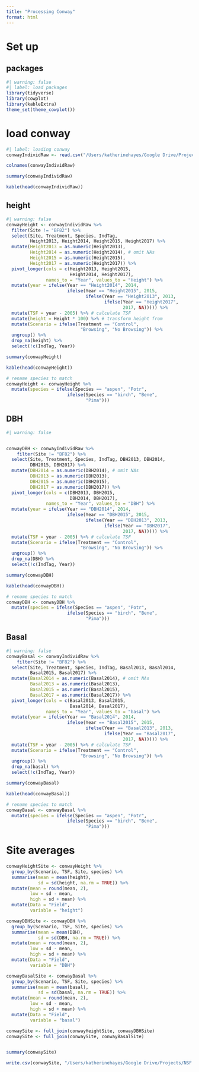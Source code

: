 ```yaml
---
title: "Processing Conway"
format: html
---
```


# Set up

## packages
```r
#| warning: false
#| label: load packages
library(tidyverse)
library(cowplot)
library(kableExtra)
theme_set(theme_cowplot())
```

# load conway
```r
#| label: loading conway
conwayIndividRaw <- read.csv("/Users/katherinehayes/Google Drive/Projects/NSF Postdoc/Manuscripts/ConwayAgeGrowth/data/Conway_Exclosure.csv")

colnames(conwayIndividRaw)

summary(conwayIndividRaw)

kable(head(conwayIndividRaw))
```

## height
```r
#| warning: false
conwayHeight <- conwayIndividRaw %>%
  filter(Site != "BF82") %>%
  select(Site, Treatment, Species, IndTag,
         Height2013, Height2014, Height2015, Height2017) %>%
  mutate(Height2013 = as.numeric(Height2013),
         Height2014 = as.numeric(Height2014), # omit NAs
         Height2015 = as.numeric(Height2015),
         Height2017 = as.numeric(Height2017)) %>%
  pivot_longer(cols = c(Height2013, Height2015, 
                        Height2014, Height2017),
               names_to = "Year", values_to = "Height") %>%
  mutate(year = ifelse(Year == "Height2014", 2014,
                       ifelse(Year == "Height2015", 2015,
                              ifelse(Year == "Height2013", 2013,
                                     ifelse(Year == "Height2017",
                                            2017, NA))))) %>%
  mutate(TSF = year - 2005) %>% # calculate TSF
  mutate(height = Height * 100) %>% # transform height from 
  mutate(Scenario = ifelse(Treatment == "Control", 
                            "Browsing", "No Browsing")) %>%
  ungroup() %>%
  drop_na(height) %>%
  select(!c(IndTag, Year))

summary(conwayHeight)

kable(head(conwayHeight))

# rename species to match
conwayHeight <- conwayHeight %>%
  mutate(species = ifelse(Species == "aspen", "Potr",
                       ifelse(Species == "birch", "Bene",
                              "Pima")))
```

## DBH
```r
#| warning: false


conwayDBH <- conwayIndividRaw %>%
    filter(Site != "BF82") %>%
  select(Site, Treatment, Species, IndTag, DBH2013, DBH2014,
         DBH2015, DBH2017) %>%
  mutate(DBH2014 = as.numeric(DBH2014), # omit NAs
         DBH2013 = as.numeric(DBH2013),
         DBH2015 = as.numeric(DBH2015),
         DBH2017 = as.numeric(DBH2017)) %>%
  pivot_longer(cols = c(DBH2013, DBH2015, 
                        DBH2014, DBH2017),
               names_to = "Year", values_to = "DBH") %>%
  mutate(year = ifelse(Year == "DBH2014", 2014,
                       ifelse(Year == "DBH2015", 2015,
                              ifelse(Year == "DBH2013", 2013,
                                     ifelse(Year == "DBH2017",
                                            2017, NA))))) %>%
  mutate(TSF = year - 2005) %>% # calculate TSF
  mutate(Scenario = ifelse(Treatment == "Control", 
                            "Browsing", "No Browsing")) %>%
  ungroup() %>%
  drop_na(DBH) %>%
  select(!c(IndTag, Year))

summary(conwayDBH)

kable(head(conwayDBH))

# rename species to match
conwayDBH <- conwayDBH %>%
  mutate(species = ifelse(Species == "aspen", "Potr",
                       ifelse(Species == "birch", "Bene",
                              "Pima")))
```


## Basal
```r
#| warning: false
conwayBasal <- conwayIndividRaw %>%
    filter(Site != "BF82") %>%
  select(Site, Treatment, Species, IndTag, Basal2013, Basal2014,
         Basal2015, Basal2017) %>%
  mutate(Basal2014 = as.numeric(Basal2014), # omit NAs
         Basal2013 = as.numeric(Basal2013),
         Basal2015 = as.numeric(Basal2015),
         Basal2017 = as.numeric(Basal2017)) %>%
  pivot_longer(cols = c(Basal2013, Basal2015, 
                        Basal2014, Basal2017),
               names_to = "Year", values_to = "basal") %>%
  mutate(year = ifelse(Year == "Basal2014", 2014,
                       ifelse(Year == "Basal2015", 2015,
                              ifelse(Year == "Basal2013", 2013,
                                     ifelse(Year == "Basal2017",
                                            2017, NA))))) %>%
  mutate(TSF = year - 2005) %>% # calculate TSF
  mutate(Scenario = ifelse(Treatment == "Control", 
                            "Browsing", "No Browsing")) %>%
  ungroup() %>%
  drop_na(basal) %>%
  select(!c(IndTag, Year))

summary(conwayBasal)

kable(head(conwayBasal))

# rename species to match
conwayBasal <- conwayBasal %>%
  mutate(species = ifelse(Species == "aspen", "Potr",
                       ifelse(Species == "birch", "Bene",
                              "Pima")))
```

# Site averages

```r
conwayHeightSite <- conwayHeight %>%
  group_by(Scenario, TSF, Site, species) %>%
  summarise(mean = mean(height),
            sd = sd(height, na.rm = TRUE)) %>%
  mutate(mean = round(mean, 2),
         low = sd - mean,
         high = sd + mean) %>%
  mutate(Data = "Field",
         variable = "height")

conwayDBHSite <- conwayDBH %>%
  group_by(Scenario, TSF, Site, species) %>%
  summarise(mean = mean(DBH),
            sd = sd(DBH, na.rm = TRUE)) %>%
  mutate(mean = round(mean, 2),
         low = sd - mean,
         high = sd + mean) %>%
  mutate(Data = "Field",
         variable = "DBH")

conwayBasalSite <- conwayBasal %>%
  group_by(Scenario, TSF, Site, species) %>%
  summarise(mean = mean(basal),
            sd = sd(basal, na.rm = TRUE)) %>%
  mutate(mean = round(mean, 2),
         low = sd - mean,
         high = sd + mean) %>%
  mutate(Data = "Field",
         variable = "basal")

conwaySite <- full_join(conwayHeightSite, conwayDBHSite)
conwaySite <- full_join(conwaySite, conwayBasalSite)


summary(conwaySite)

write.csv(conwaySite, "/Users/katherinehayes/Google Drive/Projects/NSF Postdoc/Manuscripts/ConwayAgeGrowth/data/Conway_data.csv", row.names = FALSE)
```